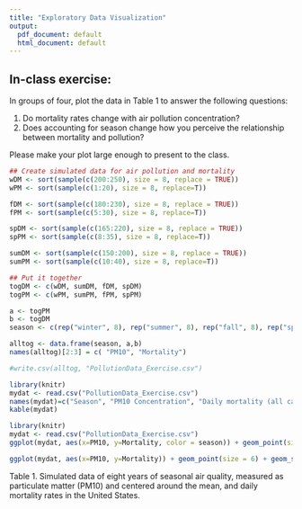 ```yaml
---
title: "Exploratory Data Visualization"
output:
  pdf_document: default
  html_document: default
---
```


## In-class exercise: 
In groups of four, plot the data in Table 1 to answer the following questions:

1) Do mortality rates change with air pollution concentration? 
2) Does accounting for season change how you perceive the relationship between mortality and pollution? 

Please make your plot large enough to present to the class.

```r
## Create simulated data for air pollution and mortality
wDM <- sort(sample(c(200:250), size = 8, replace = TRUE))
wPM <- sort(sample(c(1:20), size = 8, replace=T))

fDM <- sort(sample(c(180:230), size = 8, replace = TRUE))
fPM <- sort(sample(c(5:30), size = 8, replace=T))

spDM <- sort(sample(c(165:220), size = 8, replace = TRUE))
spPM <- sort(sample(c(8:35), size = 8, replace=T))

sumDM <- sort(sample(c(150:200), size = 8, replace = TRUE))
sumPM <- sort(sample(c(10:40), size = 8, replace=T))

## Put it together
togDM <- c(wDM, sumDM, fDM, spDM)
togPM <- c(wPM, sumPM, fPM, spPM)

a <- togPM
b <- togDM
season <- c(rep("winter", 8), rep("summer", 8), rep("fall", 8), rep("spring", 8))

alltog <- data.frame(season, a,b)
names(alltog)[2:3] = c( "PM10", "Mortality")

#write.csv(alltog, "PollutionData_Exercise.csv")
```

```r
library(knitr)
mydat <- read.csv("PollutionData_Exercise.csv")
names(mydat)=c("Season", "PM10 Concentration", "Daily mortality (all causes)")
kable(mydat)
```
```r
library(knitr)
mydat <- read.csv("PollutionData_Exercise.csv")
ggplot(mydat, aes(x=PM10, y=Mortality, color = season)) + geom_point(size = 6) + geom_smooth(method = "lm", se = "F") + theme_classic() + labs(x="PM10 concentration", y="Daily mortality (all causes)", color="Season") + theme(text=element_text(size = 24))

ggplot(mydat, aes(x=PM10, y=Mortality)) + geom_point(size = 6) + geom_smooth(method = "lm", se = "F") + theme_classic() + labs(x="PM10 concentration", y="Daily mortality (all causes)", color="Season") + theme(text=element_text(size = 24))
```

Table 1. Simulated data of eight years of seasonal air quality, measured as particulate matter (PM10) and centered around the mean, and daily mortality rates in the United States.